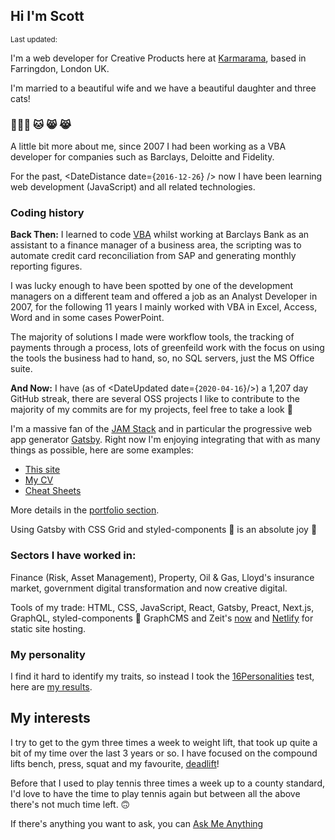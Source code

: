 ## Hi I'm Scott

<Small>
  Last updated: <DateUpdated date={`2020-04-16`} small={`true`} />
</Small>

I'm a web developer for Creative Products here at [Karmarama], based
in Farringdon, London UK.

I'm married to a beautiful wife and we have a beautiful daughter and
three cats!

### 👨‍👩‍👧 🐱 😸 😹

A little bit more about me, since 2007 I had been working as a VBA
developer for companies such as Barclays, Deloitte and Fidelity.

For the past, <DateDistance date={`2016-12-26`} /> now I have been
learning web development (JavaScript) and all related technologies.

### Coding history

**Back Then:** I learned to code [VBA] whilst working at Barclays Bank
as an assistant to a finance manager of a business area, the scripting
was to automate credit card reconciliation from SAP and generating
monthly reporting figures.

I was lucky enough to have been spotted by one of the development
managers on a different team and offered a job as an Analyst Developer
in 2007, for the following 11 years I mainly worked with VBA in Excel,
Access, Word and in some cases PowerPoint.

The majority of solutions I made were workflow tools, the tracking of
payments through a process, lots of greenfeild work with the focus on
using the tools the business had to hand, so, no SQL servers, just the
MS Office suite.

**And Now:** I have (as of <DateUpdated date={`2020-04-16`}/>) a 1,207
day GitHub streak, there are several OSS projects I like to contribute
to the majority of my commits are for my projects, feel free to take a
look 👀

I'm a massive fan of the [JAM Stack] and in particular the progressive
web app generator [Gatsby]. Right now I'm enjoying integrating that
with as many things as possible, here are some examples:

- [This site]
- [My CV]
- [Cheat Sheets]

More details in the [portfolio section].

Using Gatsby with CSS Grid and styled-components 💅 is an absolute joy
💜

### Sectors I have worked in:

Finance (Risk, Asset Management), Property, Oil & Gas, Lloyd's
insurance market, government digital transformation and now creative
digital.

Tools of my trade: HTML, CSS, JavaScript, React, Gatsby, Preact,
Next.js, GraphQL, styled-components 💅 GraphCMS and Zeit's [now] and
[Netlify] for static site hosting.

### My personality

I find it hard to identify my traits, so instead I took the
[16Personalities] test, here are [my results].

## My interests

I try to get to the gym three times a week to weight lift, that took
up quite a bit of my time over the last 3 years or so. I have focused
on the compound lifts bench, press, squat and my favourite,
[deadlift]!

Before that I used to play tennis three times a week up to a county
standard, I'd love to have the time to play tennis again but between
all the above there's not much time left. 🙃

If there's anything you want to ask, you can [Ask Me Anything]

<!-- Links -->

[karmarama]: https://karmarama.com
[vba]: https://en.wikipedia.org/wiki/Visual_Basic_for_Applications
[now]: https://zeit.co/now
[gatsby]: https://www.gatsbyjs.org/
[this site]: https://scottspence.com
[my cv]: https://mecv.xyz
[cheat sheets]: https://cheatsheets.xyz
[deadlift]: https://www.youtube.com/watch?v=b8sadCd7Lhc
[react static]: https://react-static.js.org/
[ask me anything]: https://github.com/spences10/ama
[16personalities]: https://www.16personalities.com/
[my results]: https://www.16personalities.com/profiles/ba01a67248b68
[netlify]: http://netlify.com/
[jam stack]: https://jamstack.org/
[portfolio section]: #portfolio
